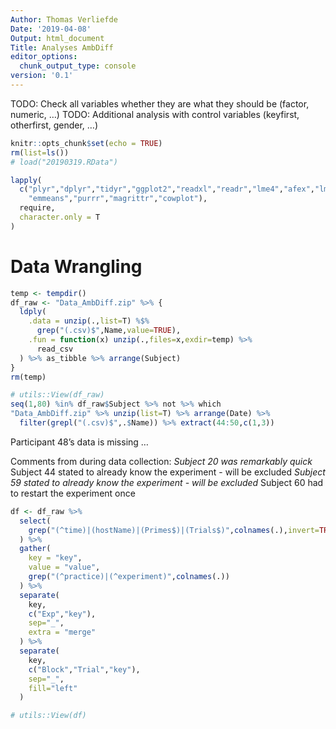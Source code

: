 ```yaml
---
Author: Thomas Verliefde
Date: '2019-04-08'
Output: html_document
Title: Analyses AmbDiff
editor_options:
  chunk_output_type: console
version: '0.1'
---
```


TODO: Check all variables whether they are what they should be (factor, numeric, ...)
TODO: Additional analysis with control variables (keyfirst, otherfirst, gender, ...)

```r
knitr::opts_chunk$set(echo = TRUE)
rm(list=ls())
# load("20190319.RData")
```

```r
lapply(
  c("plyr","dplyr","tidyr","ggplot2","readxl","readr","lme4","afex","lmerTest",
    "emmeans","purrr","magrittr","cowplot"),
  require,
  character.only = T
)
```

##################
# Data Wrangling #
##################

```r

temp <- tempdir()
df_raw <- "Data_AmbDiff.zip" %>% {
  ldply(
    .data = unzip(.,list=T) %$%
      grep("(.csv)$",Name,value=TRUE),
    .fun = function(x) unzip(.,files=x,exdir=temp) %>%
      read_csv
  ) %>% as_tibble %>% arrange(Subject)
}
rm(temp)

```

```r

# utils::View(df_raw)
seq(1,80) %in% df_raw$Subject %>% not %>% which
"Data_AmbDiff.zip" %>% unzip(list=T) %>% arrange(Date) %>%
  filter(grepl("(.csv)$",.$Name)) %>% extract(44:50,c(1,3))

```

Participant 48's data is missing ...

Comments from during data collection:
*Subject 20 was remarkably quick
*Subject 44 stated to already know the experiment - will be excluded
*Subject 59 stated to already know the experiment - will be excluded
*Subject 60 had to restart the experiment once

```r

df <- df_raw %>%
  select(
    grep("(^time)|(hostName)|(Primes$)|(Trials$)",colnames(.),invert=TRUE)
  ) %>%
  gather(
    key = "key",
    value = "value",
    grep("(^practice)|(^experiment)",colnames(.))
  ) %>%
  separate(
    key,
    c("Exp","key"),
    sep="_",
    extra = "merge"
  ) %>%
  separate(
    key,
    c("Block","Trial","key"),
    sep="_",
    fill="left"
  )

# utils::View(df)
```